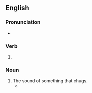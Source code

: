==English==

===Pronunciation===
* {{IPA|/ˈtʃʌɡɪŋ/|lang=en}}

===Verb===
{{head|en|present participle}}

# {{present participle of|chug|lang=en|nocat=1}}

===Noun===
{{en-noun}}

# The sound of something that chugs.
#* {{quote-text|lang=en|year=1997|author=Helen Papanikolas|title=A Greek Odyssey in the American West|page=5|passage=From the nearby rail yards came clangings, groanings, '''chuggings'''.}}
